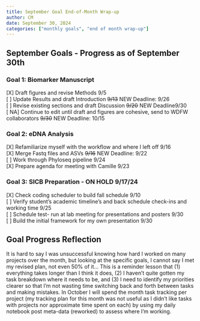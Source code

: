 ```yaml
---
title: September Goal End-of-Month Wrap-up
author: CM
date: September 30, 2024
categories: ["monthly goals", "end of month wrap-up"]
---
```


## September Goals - Progress as of September 30th

### Goal 1: Biomarker Manuscript

\[X\] Draft figures and revise Methods 9/5\
\[ \] Update Results and draft Introduction ~~9/13~~ NEW Deadline: 9/26\
\[ \] Revise existing sections and draft Discussion ~~9/20~~ NEW Deadline9/30\
\[ NA\] Continue to edit until draft and figures are cohesive, send to WDFW collaborators ~~9/30~~ NEW Deadline: 10/15\

### Goal 2: eDNA Analysis

\[X\] Refamiliarize myself with the workflow and where I left off 9/16\
\[X\] Merge Fastq files and ASVs ~~9/16~~ NEW Deadline: 9/22\
\[ \] Work through Phyloseq pipeline 9/24\
\[X\] Prepare agenda for meeting with Camille 9/23\

### Goal 3: SICB Preparation - ON HOLD 9/17/24

\[X\] Check coding scheduler to build fall schedule 9/10\
\[ \] Verify student's academic timeline's and back schedule check-ins and working time 9/25\
\[ \] Schedule test- run at lab meeting for presentations and posters 9/30\
\[ \] Build the initial framework for my own presentation 9/30\

## Goal Progress Reflection

It is hard to say I was unsuccessful knowing how hard I worked on many projects over the month, but looking at the specific goals, I cannot say I met my revised plan, not even 50% of it... This is a reminder lesson that (1) everything takes longer than I think it does, (2) I haven't quite gotten my task breakdown where it needs to be, and (3) I need to identify my priorities clearer so that I'm not wasting time switching back and forth between tasks and making mistakes. In October I will spend the month task tracking per project (my tracking plan for this month was not useful as I didn't like tasks with projects nor approximate time spent on each) by using my daily notebook post meta-data (reworked) to assess where I'm working.
